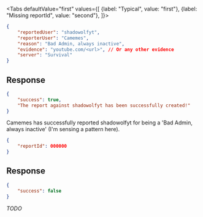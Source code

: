<Tabs
    defaultValue="first"
    values={[
        {label: "Typical", value: "first"},
        {label: "Missing reportId", value: "second"},
    ]}>
<TabItem value="first">

```json
{
    "reportedUser": "shadowolfyt",
    "reporterUser": "Camemes",
    "reason": "Bad Admin, always inactive",
    "evidence": "youtube.com/<url>", // Or any other evidence
    "server": "Survival"
}
```

## Response

```json
{
    "success": true,
    "The report against shadowolfyt has been successfully created!"
}
```

Camemes has successfully reported shadowolfyt for being a 'Bad Admin, always
inactive' (I'm sensing a pattern here).

</TabItem>
<TabItem value="second">

```json
{
    "reportId": 000000
}
```

## Response

```json
{
    "success": false
}
```

*TODO*

</TabItem>
</Tabs>

